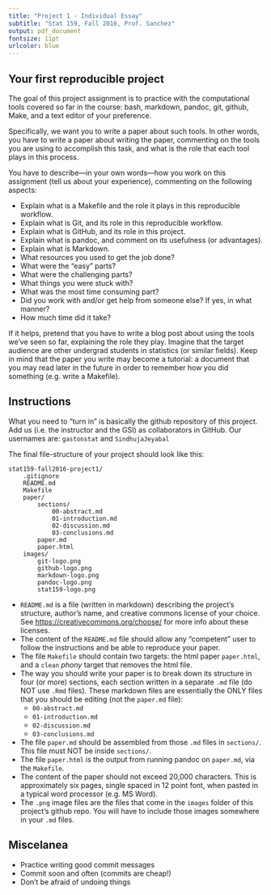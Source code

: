 ```yaml
---
title: "Project 1 - Individual Essay"
subtitle: "Stat 159, Fall 2016, Prof. Sanchez"
output: pdf_document
fontsize: 11pt
urlcolor: blue
---
```



## Your first reproducible project

The goal of this project assignment is to practice with the computational tools
covered so far in the course: bash, markdown, pandoc, git, github, Make, and
a text editor of your preference.

Specifically, we want you to write a paper about such tools. In other words, 
you have to write a paper about writing the paper, commenting on the tools you 
are using to accomplish this task, and what is the role that each tool plays in 
this process.

You have to describe---in your own words---how you work on this assignment 
(tell us about your experience), commenting on the following aspects:

- Explain what is a Makefile and the role it plays in this reproducible workflow.
- Explain what is Git, and its role in this reproducible workflow.
- Explain what is GitHub, and its role in this project.
- Explain what is pandoc, and comment on its usefulness (or advantages).
- Explain what is Markdown.
- What resources you used to get the job done?
- What were the "easy" parts?
- What were the challenging parts?
- What things you were stuck with?
- What was the most time consuming part?
- Did you work with and/or get help from someone else? If yes, in what manner?
- How much time did it take?

If it helps, pretend that you have to write a blog post about using the tools
we've seen so far, explaining the role they play. Imagine that the target
audience are other undergrad students in statistics (or similar fields). Keep
in mind that the paper you write may become a tutorial: a document that you may
read later in the future in order to remember how you did something 
(e.g. write a Makefile).


## Instructions

What you need to "turn in" is basically the github repository of this project.
Add us (i.e. the instructor and the GSI) as collaborators in GitHub. Our 
usernames are: `gastonstat` and `SindhujaJeyabal`

The final file-structure of your project should look like this:

\newpage

```
stat159-fall2016-project1/
	.gitignore
	README.md
	Makefile
	paper/
		sections/
			00-abstract.md
			01-introduction.md
			02-discussion.md
			03-conclusions.md
		paper.md
		paper.html
	images/
		git-logo.png
		github-logo.png
		markdown-logo.png
		pandoc-logo.png
		stat159-logo.png
```

- `README.md` is a file (written in markdown) describing the project's structure, 
author's name, and creative commons license of your choice. 
See [https://creativecommons.org/choose/](https://creativecommons.org/choose/)
for more info about these licenses.
- The content of the `README.md` file should allow any "competent" user to 
follow the instructions and be able to reproduce your paper.
- The file `Makefile` should contain two targets: the html paper `paper.html`,
and a `clean` _phony_ target that removes the html file.
- The way you should write your paper is to break down its structure in four 
(or more) sections, each section written in a separate `.md` file 
(do NOT use `.Rmd` files). These markdown files are essentially the ONLY files 
that you should be editing (not the `paper.md` file):
    + `00-abstract.md`
    + `01-introduction.md`
    + `02-discussion.md`
    + `03-conclusions.md`
- The file `paper.md` should be assembled from those `.md` files in `sections/`. 
This file must NOT be inside `sections/`.
- The file `paper.html` is the output from running pandoc on `paper.md`, via
the `Makefile`.
- The content of the paper should not exceed 20,000 characters. This is 
approximately six pages, single spaced in 12 point font, when pasted in 
a typical word processor (e.g. MS Word).
- The `.png` image files are the files that come in the `images` folder 
of this project's github repo. You will have to include those images somewhere 
in your `.md` files.


## Miscelanea

- Practice writing good commit messages
- Commit soon and often (commits are cheap!)
- Don't be afraid of undoing things

